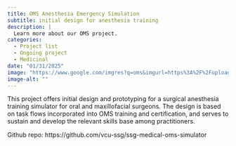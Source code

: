 ```yaml
---
title: OMS Anesthesia Emergency Simulation
subtitle: initial design for anesthesia training
description: |
  Learn more about our OMS project.
categories:
  - Project list
  - Ongoing project
  - Medicinal
date: "01/31/2025"
image: "https://www.google.com/imgres?q=oms&imgurl=https%3A%2F%2Fupload.wikimedia.org%2Fwikipedia%2Fcommons%2Fthumb%2F8%2F89%2FFlag_of_WHO.svg%2F1200px-Flag_of_WHO.svg.png&imgrefurl=https%3A%2F%2Fen.wikipedia.org%2Fwiki%2FDirector-General_of_the_World_Health_Organization&docid=-Oi3vAyagn3AsM&tbnid=33v8Oj6Q9f_pLM&vet=12ahUKEwjo2ZS916-LAxVwF1kFHYU2MtMQM3oECGUQAA..i&w=1200&h=800&hcb=2&ved=2ahUKEwjo2ZS916-LAxVwF1kFHYU2MtMQM3oECGUQAA"
image-alt: ""
---
```


This project offers initial design and prototyping for a surgical anesthesia training simulator for oral and maxillofacial surgeons. The design is based on task flows incorporated into OMS training and certification, and serves to sustain and develop the relevant skills base among practitioners.

Github repo: https://github.com/vcu-ssg/ssg-medical-oms-simulator